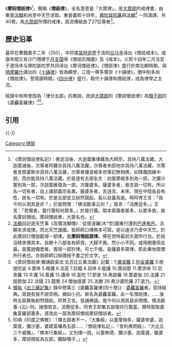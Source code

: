 {{EarlyBuddhism}}

《'''摩訶僧祇律'''》<ref>《摩訶僧祇律私記》：佛泥洹後，大迦葉集律藏為大師宗，具持八萬法藏。大迦葉滅後，次尊者阿難亦具持八萬法藏，次尊者末田地亦具持八萬法藏，次尊者舍那婆斯亦具持八萬法藏，次尊者優波崛多世尊記無相佛，如降魔因緣中說，而亦能具持八萬法藏。於是遂有五部名生：初曇摩崛多別為一部，次彌沙塞別為一部，次迦葉維復為一部，次薩婆多。薩婆多者，晉言說一切有。所以名一切有者，自上諸部義宗各異。薩婆多者，言過去、未來、現在中陰各自有性，故名一切有。於是五部並立紛然競起，各以自義為是。時阿育王言：「我今何以測其是非？」於是問僧：「佛法斷事云何？」皆言：「法應從多。」王言：「若爾者，當行籌知何眾多。」於是行籌。取本眾籌者甚多，以眾多故，故名摩訶僧祇。摩訶僧祇者，大眾名也。</ref>，簡稱《'''僧祇律'''》，全名意思是「大眾律」，是[[大眾部|大眾部]]的戒律書，由東晉[[法顯|法顯]]和尚至中天竺求取。東晉義熙十四年，[[佛陀跋陀羅|佛陀跋陀羅]]與[[法顯|法顯]]<ref>[[法顯|法顯]]自記遊天竺事《高僧法顯傳》：從彼波羅[木*奈]國東行還到[[華氏城|巴連弗邑]]。法顯本求戒律。而北天竺諸國。皆師師口傳無本可寫。是以遠涉乃至中天竺。於此摩訶衍僧伽藍得一部律。是'''摩訶僧祇眾律'''。佛在世時最初大眾所行也。於祇洹精舍傳其本。自餘十八部各有師資。大歸不異。然小小不同。或用開塞但此最。是廣說備悉者。復得一部抄律。可七千偈。是薩婆多眾律。即此秦地眾僧所行者也。亦皆師師口相傳授不書之於文字。</ref> 一同漢譯，共40卷。為[[大眾部|大眾部]]所傳的戒律，其流傳經由了27位尊者<ref>《摩訶僧祇律·雜誦跋渠法·五百比丘集法藏》記載：1.[[優波離|優波離]] 2.[[陀娑婆羅|陀娑婆羅]] 3.樹提陀娑 4.耆哆 5.根護 6.法高 7.巨醯 8.目哆 9.能護 10.摩訶那 11.摩求哆 12.巨舍羅 13.牛護 14.善護 15.護命 16.差陀 17.耶舍 18.弗提羅 19.耆婆伽 20.法護 21.提那伽 22.法錢 23.龍覺 24.僧伽提婆 25.法勝 26.弗沙婆陀羅 27.道力。</ref>。

==歷史沿革==
最早在曹魏嘉平二年（250），中印度[[昙柯迦罗|昙柯迦罗]]于洛阳[[白马寺|白马寺]]译出《僧祇戒本》。咸康年間又有沙门僧建于[[月支|月支国]]得《僧祇尼羯磨》及《戒本》。义熙十四年二月法显于道场寺与佛陀跋陀罗共同译出《摩诃僧祇律》。《僧祇律》盛行於南北朝時期，與[[鳩摩羅什|鳩摩羅什]]譯出的《[[十誦律|十誦律]]》皆為顯學，江南一帶多尊崇《十誦律》，關中則多尚《僧祇律》。至隋唐時期，《[[四分律|四分律]]》盛行，取代十誦律和僧祇律，成為律學之主流。

經錄中有時會因為「律分五部」的異說，訛誤[[大眾部|大眾部]]的《摩訶僧祇律》為[[犢子部|犢子部]]的《婆麤富羅律》<ref>[[僧祐|僧祐]]《[[出三藏記集|出三藏記集]]》錄中卷第三《婆麤富羅律(四十卷)》：[[犢子部|婆麤富羅]]者。受持經典。皆說有我不說空相。猶如小兒。故名為婆麤富羅。此一名僧祇律。……後時五部異執紛然競起。阿育王言。皆誦佛語。我今何以測其是非問僧。佛法斷事-{云}-何。諸僧皆言。法應從多。阿育王即集五部僧共行籌當。爾時眾取婆麁富羅部籌多。遂改此一部為摩訶僧祇摩訶僧祇者。</ref><ref>印順《印度之佛教》：「傳五部者不一，『大集經』以曇摩毱多，薩婆帝婆，迦葉毘，彌沙塞，婆蹉富囉為五部……『僧祇律私記』、『舍利弗問經』、『大比丘三千威儀』、『佛本行集經』，又別傳一說，以曇無德，彌沙塞，迦葉遺，薩婆多，摩訶僧祇為五部，獨缺犢子。」 </ref>。

== 引用 ==
{{Reflist|30em}}

{{-}}
{{China-buddhism-book-lv}}
{{佛教主題}}

[[Category:律部|Category:律部]]